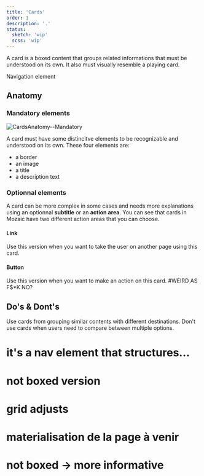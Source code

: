 ```yaml
---
title: 'Cards'
order: 1
description: '.'
status:
  sketch: 'wip'
  scss: 'wip'
---
```


A card is a boxed content that groups related informations that must be understood on its own. It also must visually resemble a playing card.

Navigation element

## Anatomy

### Mandatory elements

![CardsAnatomy--Mandatory](CardsAnatomy--Mandatory.png)

A card must have some distincitve elements to be recognizable and understood on its own. These four elements are:
- a border
- an image
- a title
- a description text

### Optionnal elements

A card can be more complex in some cases and needs more explanations using an optionnal **subtitle** or an **action area**. You can see that cards in Mozaic have two different action areas that you can choose.

#### Link

Use this version when you want to take the user on another page using this card.

#### Button

Use this version when you want to make an action on this card.
#WEIRD AS F$*K NO?


## Do's & Dont's

<HintItem>Use cards from grouping similar contents with different destinations.</HintItem>
<HintItem dont>
 Don't use cards when users need to compare between multiple options.
</HintItem>


# it's a nav element that structures…
# not boxed version
# grid adjusts

# materialisation de la page à venir
# not boxed -> more informative

